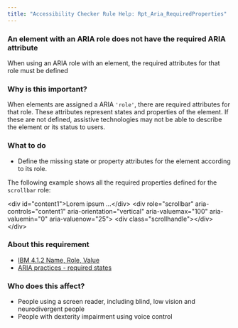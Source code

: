 ```yaml
---
title: "Accessibility Checker Rule Help: Rpt_Aria_RequiredProperties"
---
```


<div className="toolHelp">
<Row>
<Column colLg={16} colMd={8} colSm={4} className="toolHead">

### An element with an ARIA role does not have the required ARIA attribute

<div id="locLevel"></div>

When using an ARIA role with an element, the required attributes for that role must be defined

</Column>
</Row>
<Row>
<Column colLg={11} colMd={5} colSm={4} className="toolMain">

### Why is this important?

When elements are assigned a ARIA `'role'`, there are required attributes for that role. These attributes represent states and properties of the element. If these are not defined, assistive technologies may not be able to describe the element or its status to users.

<div id="locSnippet"></div>

### What to do

* Define the missing state or property attributes for the element according to its role.

The following example shows all the required properties defined for the `scrollbar` role:

<CodeSnippet type="multi" light={true}> &lt;div id="content1"&gt;Lorem ipsum ...&lt;/div&gt;
   &lt;div
      role="scrollbar"
      aria-controls="content1"
      aria-orientation="vertical"
      aria-valuemax="100"
      aria-valuemin="0"
      aria-valuenow="25"&gt;
       &lt;div class="scrollhandle"&gt;&lt;/div&gt;
   &lt;/div&gt;</CodeSnippet>

</Column>
<Column colLg={5} colMd={3} colSm={4} className="toolLeft">

### About this requirement

* [IBM 4.1.2 Name, Role, Value](https://www.ibm.com/able/requirements/requirements/#4_1_2)
* [ARIA practices - required states](https://w3c.github.io/aria-practices/#requiredState)

### Who does this affect?

* People using a screen reader, including blind, low vision and neurodivergent people
* People with dexterity impairment using voice control

</Column>
</Row>
</div>

